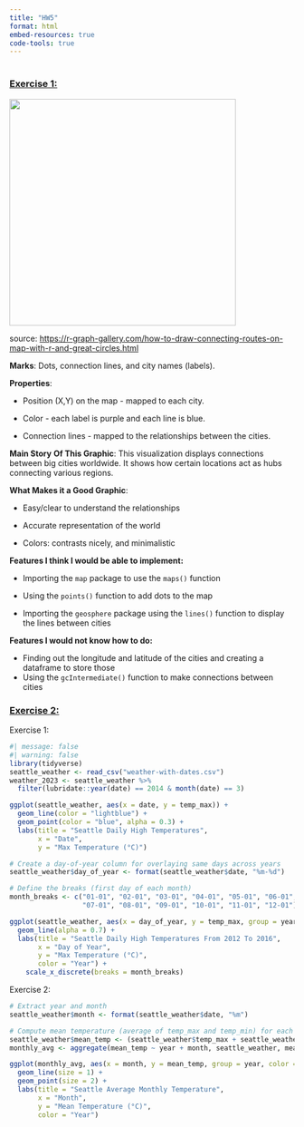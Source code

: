 ```yaml
---
title: "HW5"
format: html
embed-resources: true
code-tools: true
---
```


# 

### [Exercise 1:]{.underline}

![](ConnectionMap.png){width="400"}

source: <https://r-graph-gallery.com/how-to-draw-connecting-routes-on-map-with-r-and-great-circles.html>

**Marks**: Dots, connection lines, and city names (labels).

**Properties**:

-   Position (X,Y) on the map - mapped to each city.

-   Color - each label is purple and each line is blue.

-   Connection lines - mapped to the relationships between the cities.

**Main Story** **Of This Graphic**: This visualization displays connections between big cities worldwide. It shows how certain locations act as hubs connecting various regions.

**What Makes it a Good Graphic**:

-   Easy/clear to understand the relationships

-   Accurate representation of the world

-   Colors: contrasts nicely, and minimalistic

**Features I think I would be able to implement:**

-   Importing the `map` package to use the `maps()` function

-   Using the `points()` function to add dots to the map

-   Importing the `geosphere` package using the `lines()` function to display the lines between cities

**Features I would not know how to do:**

-   Finding out the longitude and latitude of the cities and creating a dataframe to store those
-   Using the `gcIntermediate()` function to make connections between cities

### [Exercise 2:]{.underline}

Exercise 1:

```r
#| message: false
#| warning: false
library(tidyverse)
seattle_weather <- read_csv("weather-with-dates.csv")
weather_2023 <- seattle_weather %>%
  filter(lubridate::year(date) == 2014 & month(date) == 3)
```

```r
ggplot(seattle_weather, aes(x = date, y = temp_max)) +
  geom_line(color = "lightblue") + 
  geom_point(color = "blue", alpha = 0.3) + 
  labs(title = "Seattle Daily High Temperatures",
       x = "Date",
       y = "Max Temperature (°C)")
```

```r
# Create a day-of-year column for overlaying same days across years
seattle_weather$day_of_year <- format(seattle_weather$date, "%m-%d")

# Define the breaks (first day of each month)
month_breaks <- c("01-01", "02-01", "03-01", "04-01", "05-01", "06-01",
                  "07-01", "08-01", "09-01", "10-01", "11-01", "12-01")

ggplot(seattle_weather, aes(x = day_of_year, y = temp_max, group = year, color = as.factor(year))) +
  geom_line(alpha = 0.7) +
  labs(title = "Seattle Daily High Temperatures From 2012 To 2016",
       x = "Day of Year",
       y = "Max Temperature (°C)",
       color = "Year") +
    scale_x_discrete(breaks = month_breaks) 
```

Exercise 2:

```r
# Extract year and month
seattle_weather$month <- format(seattle_weather$date, "%m")

# Compute mean temperature (average of temp_max and temp_min) for each month and year
seattle_weather$mean_temp <- (seattle_weather$temp_max + seattle_weather$temp_min) / 2
monthly_avg <- aggregate(mean_temp ~ year + month, seattle_weather, mean)

ggplot(monthly_avg, aes(x = month, y = mean_temp, group = year, color = as.factor(year))) +
  geom_line(size = 1) +
  geom_point(size = 2) +
  labs(title = "Seattle Average Monthly Temperature",
       x = "Month",
       y = "Mean Temperature (°C)",
       color = "Year") 
```
